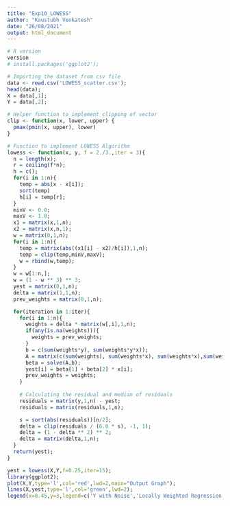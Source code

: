 ```yaml
---
title: "Exp10_LOWESS"
author: "Kaustubh Venkatesh"
date: "26/08/2021"
output: html_document
---
```

```r
# R version
version
# install.packages('ggplot2');
```
```r
# Importing the dataset from csv file
data <- read.csv('LOWESS_scatter.csv');
head(data);
X = data[,1];
Y = data[,2];
```

```r
# Helper function to implement clipping of vector
clip <- function(x, lower, upper) {
  pmax(pmin(x, upper), lower)
}

# Function to implement LOWESS Algorithm
lowess <- function(x, y, f = 2./3.,iter = 3){
  n = length(x);
  r = ceiling(f*n);
  h = c();
  for(i in 1:n){
    temp = abs(x - x[i]);
    sort(temp)
    h[i] = temp[r];
  }
  minV <- 0.0;
  maxV <- 1.0;
  x1 = matrix(x,1,n);
  x2 = matrix(x,n,1);
  w = matrix(0,1,n);
  for(i in 1:n){
    temp = matrix(abs((x1[i] - x2)/h[i]),1,n);
    temp = clip(temp,minV,maxV);
    w = rbind(w,temp);
  }
  w = w[1:n,];
  w = (1 - w ** 3) ** 3;
  yest = matrix(0,1,n);
  delta = matrix(1,1,n);
  prev_weights = matrix(0,1,n);

  for(iteration in 1:iter){
    for(i in 1:n){
      weights = delta * matrix(w[,i],1,n);
      if(any(is.na(weights))){
        weights = prev_weights;
      }
      b = c(sum(weights*y), sum(weights*y*x));
      A = matrix(c(sum(weights), sum(weights*x), sum(weights*x),sum(weights*x*x)),2,2);
      beta = solve(A,b);
      yest[i] = beta[1] + beta[2] * x[i];
      prev_weights = weights;
    }
    
    # Calculating the residual and median of residuals
    residuals = matrix(y,1,n) - yest;
    residuals = matrix(residuals,1,n);

    s = sort(abs(residuals))[n/2];
    delta = clip(residuals / (6.0 * s), -1, 1);
    delta = (1 - delta ** 2) ** 2;
    delta = matrix(delta,1,n);
  }
  return(yest);
}

```

```r
yest = lowess(X,Y,f=0.25,iter=15);
library(ggplot2);
plot(X,Y,type='l',col='red',lwd=2,main="Output Graph");
lines(X,yest,type='l',col='green',lwd=2);
legend(x=8.45,y=3,legend=c('Y with Noise','Locally Weighted Regression Output'),col=c("red","green"),cex=0.6,pch=15);


```

